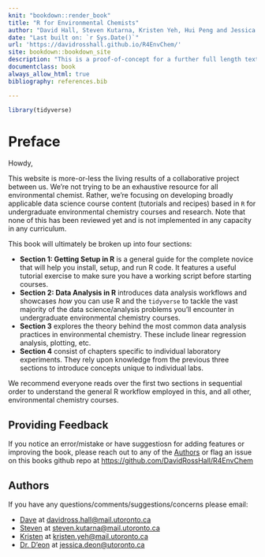```yaml
--- 
knit: "bookdown::render_book"
title: "R for Environmental Chemists"
author: "David Hall, Steven Kutarna, Kristen Yeh, Hui Peng and Jessica D'eon"
date: "Last built on: `r Sys.Date()`"
url: 'https://davidrosshall.github.io/R4EnvChem/'
site: bookdown::bookdown_site
description: "This is a proof-of-concept for a further full length textbook."
documentclass: book
always_allow_html: true
bibliography: references.bib

---
```



```r

library(tidyverse)
```



# Preface {-}

Howdy, 
  
This website is more-or-less the living results of a collaborative project between us. We're not trying to be an exhaustive resource for all environmental chemist. Rather, we're focusing on developing broadly applicable data science course content (tutorials and recipes) based in `R` for undergraduate environmental chemistry courses and research. Note that none of this has been reviewed yet and is not implemented in any capacity in any curriculum. 

This book will ultimately be broken up into four sections: 

  - **Section 1: Getting Setup in R** is a general guide for the complete novice that will help you install, setup, and run R code. It features a useful tutorial exercise to make sure you have a working script before starting courses. 
  - **Section 2: Data Analysis in R** introduces data analysis workflows and showcases *how* you can use R and the `tidyverse` to tackle the vast majority of the data science/analysis problems you'll encounter in undergraduate environmental chemistry courses. 
  - **Section 3** explores the theory behind the most common data analysis practices in environmental chemistry. These include linear regression analysis, plotting, etc. 
  - **Section 4** consist of chapters specific to individual laboratory experiments. They rely upon knowledge from the previous three sections to introduce concepts unique to individual labs. 

We recommend everyone reads over the first two sections in sequential order to understand the general R workflow employed in this, and all other, environmental chemistry courses. 

## Providing Feedback {-}

If you notice an error/mistake or have suggestiosn for adding features or improving the book, please reach out to any of the [Authors] or flag an issue on this books github repo at [https://github.com/DavidRossHall/R4EnvChem](https://github.com/DavidRossHall/R4EnvChem)

## Authors {-}
  
  If you have any questions/comments/suggestions/concerns please email:
  
  - [Dave](https://sites.chem.utoronto.ca/penglab/content/people) at [davidross.hall@mail.utoronto.ca](davidross.hall@mail.utoronto.ca)
  - [Steven](https://sites.chem.utoronto.ca/penglab/content/people) at [steven.kutarna@mail.utoronto.ca](steven.kutarna@mail.utoronto.ca)
  - [Kristen](https://www.abbattgroup.ca/members/) at [kristen.yeh@mail.utoronto.ca](kristen.yeh@mail.utoronto.ca)
  - [Dr. D'eon](https://www.chemistry.utoronto.ca/people/directories/all-faculty/jessica-deon) at [jessica.deon@utoronto.ca](jessica.deon@utoronto.ca)
  

  
